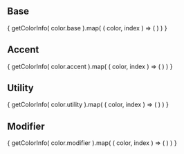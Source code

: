[//]: # (The addon-docs blocks do not have official docs yet.)
[//]: # (They are being worked on https://github.com/storybookjs/storybook/issues/9133)
[//]: # (The list of available components can be found here:)
[//]: # (https://github.com/storybookjs/storybook/blob/master/addons/docs/src/blocks/index.ts)

<Meta title="Design Tokens|Colors" />

## Base

<ColorPalette>
{
    getColorInfo( color.base ).map( ( color, index ) => (
        <ColorItem key={index}
            title={color.title}
            subtitle={color.subtitle}
            colors={[color.value]}
        />
    ) )
}
</ColorPalette>

## Accent

<ColorPalette>
{
    getColorInfo( color.accent ).map( ( color, index ) => (
        <ColorItem key={index}
            title={color.title}
            subtitle={color.subtitle}
            colors={[color.value]}
        />
    ) )
}
</ColorPalette>

## Utility

<ColorPalette>
{
    getColorInfo( color.utility ).map( ( color, index ) => (
        <ColorItem key={index}
            title={color.title}
            subtitle={color.subtitle}
            colors={[color.value]}
        />
    ) )
}
</ColorPalette>

## Modifier

<ColorPalette>
{
    getColorInfo( color.modifier ).map( ( color, index ) => (
        <ColorItem key={index}
            title={color.title}
            subtitle={color.subtitle}
            colors={[color.value]}
        />
    ) )
}
</ColorPalette>
